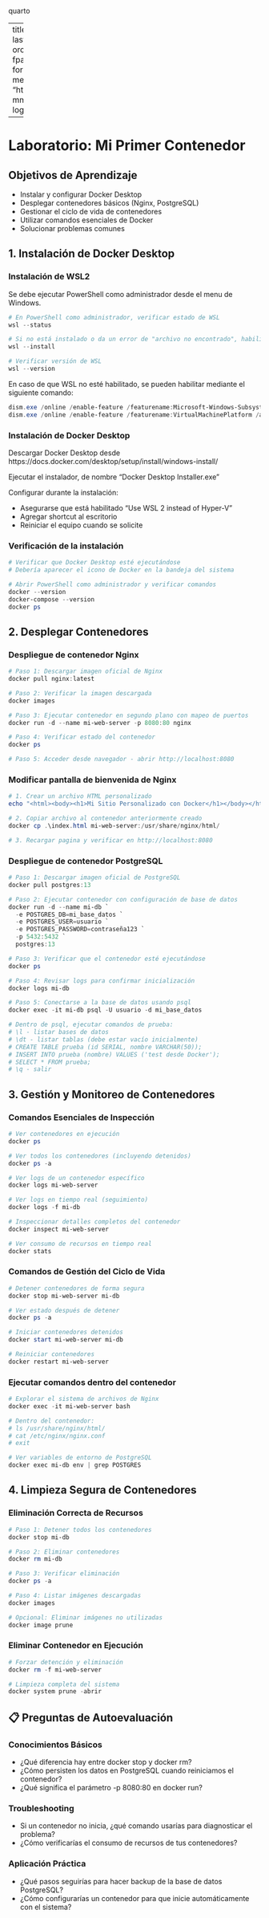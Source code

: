 quarto

---
title: "Laboratorio: Mi Primer Contenedor"
date: last-modified
author:
  - name: Francisco Palm
    orcid: 0000-0002-1293-0868
    email: fpalm@qu4nt.com
    affiliations: qu4nt, activistasxsl
format:
  clean-revealjs
html-math-method:
  method: mathjax
  url: "https://cdn.jsdelivr.net/npm/mathjax@3/es5/tex-mml-chtml.js"
lang: es
logo: images/qu4nt-logo.png
lightbox: true

---

# Laboratorio: Mi Primer Contenedor

## Objetivos de Aprendizaje

- Instalar y configurar Docker Desktop
- Desplegar contenedores básicos (Nginx, PostgreSQL)
- Gestionar el ciclo de vida de contenedores
- Utilizar comandos esenciales de Docker
- Solucionar problemas comunes

## 1. Instalación de Docker Desktop

### Instalación de WSL2

Se debe ejecutar PowerShell como administrador desde el menu de Windows.

```powershell
# En PowerShell como administrador, verificar estado de WSL
wsl --status

# Si no está instalado o da un error de "archivo no encontrado", habilitar WSL
wsl --install

# Verificar versión de WSL
wsl --version
```

En caso de que WSL no esté habilitado, se pueden habilitar mediante el siguiente comando:

```powershell
dism.exe /online /enable-feature /featurename:Microsoft-Windows-Subsystem-Linux /all /norestart
dism.exe /online /enable-feature /featurename:VirtualMachinePlatform /all /norestart
```

### Instalación de Docker Desktop

Descargar Docker Desktop desde https://docs.docker.com/desktop/setup/install/windows-install/

Ejecutar el instalador, de nombre "Docker Desktop Installer.exe"

Configurar durante la instalación:

- Asegurarse que está habilitado "Use WSL 2 instead of Hyper-V"
- Agregar shortcut al escritorio
- Reiniciar el equipo cuando se solicite

### Verificación de la instalación

```powershell
# Verificar que Docker Desktop esté ejecutándose
# Debería aparecer el icono de Docker en la bandeja del sistema

# Abrir PowerShell como administrador y verificar comandos
docker --version
docker-compose --version
docker ps
```

## 2. Desplegar Contenedores

### Despliegue de contenedor Nginx

```powershell
# Paso 1: Descargar imagen oficial de Nginx
docker pull nginx:latest

# Paso 2: Verificar la imagen descargada
docker images

# Paso 3: Ejecutar contenedor en segundo plano con mapeo de puertos
docker run -d --name mi-web-server -p 8080:80 nginx

# Paso 4: Verificar estado del contenedor
docker ps

# Paso 5: Acceder desde navegador - abrir http://localhost:8080
```

### Modificar pantalla de bienvenida de Nginx

```powershell
# 1. Crear un archivo HTML personalizado
echo "<html><body><h1>Mi Sitio Personalizado con Docker</h1></body></html>" > index.html

# 2. Copiar archivo al contenedor anteriormente creado
docker cp .\index.html mi-web-server:/usr/share/nginx/html/

# 3. Recargar pagina y verificar en http://localhost:8080
```

### Despliegue de contenedor PostgreSQL

```powershell
# Paso 1: Descargar imagen oficial de PostgreSQL
docker pull postgres:13

# Paso 2: Ejecutar contenedor con configuración de base de datos
docker run -d --name mi-db `
  -e POSTGRES_DB=mi_base_datos `
  -e POSTGRES_USER=usuario `
  -e POSTGRES_PASSWORD=contraseña123 `
  -p 5432:5432 `
  postgres:13

# Paso 3: Verificar que el contenedor esté ejecutándose
docker ps

# Paso 4: Revisar logs para confirmar inicialización
docker logs mi-db

# Paso 5: Conectarse a la base de datos usando psql
docker exec -it mi-db psql -U usuario -d mi_base_datos

# Dentro de psql, ejecutar comandos de prueba:
# \l - listar bases de datos
# \dt - listar tablas (debe estar vacío inicialmente)
# CREATE TABLE prueba (id SERIAL, nombre VARCHAR(50));
# INSERT INTO prueba (nombre) VALUES ('test desde Docker');
# SELECT * FROM prueba;
# \q - salir
```

## 3. Gestión y Monitoreo de Contenedores

### Comandos Esenciales de Inspección

```powershell
# Ver contenedores en ejecución
docker ps

# Ver todos los contenedores (incluyendo detenidos)
docker ps -a

# Ver logs de un contenedor específico
docker logs mi-web-server

# Ver logs en tiempo real (seguimiento)
docker logs -f mi-db

# Inspeccionar detalles completos del contenedor
docker inspect mi-web-server

# Ver consumo de recursos en tiempo real
docker stats
```

### Comandos de Gestión del Ciclo de Vida

```powershell
# Detener contenedores de forma segura
docker stop mi-web-server mi-db

# Ver estado después de detener
docker ps -a

# Iniciar contenedores detenidos
docker start mi-web-server mi-db

# Reiniciar contenedores
docker restart mi-web-server
```

### Ejecutar comandos dentro del contenedor

```powershell
# Explorar el sistema de archivos de Nginx
docker exec -it mi-web-server bash

# Dentro del contenedor:
# ls /usr/share/nginx/html/
# cat /etc/nginx/nginx.conf
# exit

# Ver variables de entorno de PostgreSQL
docker exec mi-db env | grep POSTGRES
```

## 4. Limpieza Segura de Contenedores

### Eliminación Correcta de Recursos

```powershell
# Paso 1: Detener todos los contenedores
docker stop mi-db

# Paso 2: Eliminar contenedores
docker rm mi-db

# Paso 3: Verificar eliminación
docker ps -a

# Paso 4: Listar imágenes descargadas
docker images

# Opcional: Eliminar imágenes no utilizadas
docker image prune
```

### Eliminar Contenedor en Ejecución

```powershell
# Forzar detención y eliminación
docker rm -f mi-web-server

# Limpieza completa del sistema
docker system prune -abrir
```

## 📋 Preguntas de Autoevaluación

### Conocimientos Básicos

- ¿Qué diferencia hay entre docker stop y docker rm?
- ¿Cómo persisten los datos en PostgreSQL cuando reiniciamos el contenedor?
- ¿Qué significa el parámetro -p 8080:80 en docker run?

### Troubleshooting

- Si un contenedor no inicia, ¿qué comando usarías para diagnosticar el problema?
- ¿Cómo verificarías el consumo de recursos de tus contenedores?

### Aplicación Práctica

- ¿Qué pasos seguirías para hacer backup de la base de datos PostgreSQL?
- ¿Cómo configurarías un contenedor para que inicie automáticamente con el sistema?
